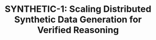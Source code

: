 ---
title: "SYNTHETIC-1: Scaling Distributed Synthetic Data Generation for Verified Reasoning"
published: 2025-02-06
lastEdited: 2025-02-06
links:
  - title: Blog
    href: https://www.primeintellect.ai/blog/synthetic-1
  - title: Hugging Face
    href: https://huggingface.co/collections/PrimeIntellect/synthetic-1-67a2c399cfdd6c9f7fae0c37
authors:
  - firstName: Justus
    lastName: Mattern
  - firstName: Sami
    lastName: Jaghouar
  - firstName: Jannik
    lastName: Straube
  - firstName: Matthew
    lastName: Di Ferrante
  - firstName: Felix
    lastName: Gabriel
  - firstName: Mika
    lastName: Senghaas
  - firstName: Johannes
    lastName: Hagemann
publish: false
---